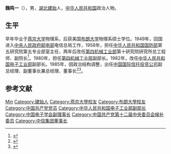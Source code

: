 '''魏鸣一'''（{{bd|1924年|||catIdx=}}），男，[[湖北|湖北]][[建始县|建始]]人，[[中华人民共和国|中华人民共和国]]政治人物。

== 生平 ==
早年毕业于[[燕京大学|燕京大学]]物理系，后获美国[[布朗大学|布朗大学]]物理系硕士学位。1949年，回国进入[[中央人民政府邮电部|中央人民政府邮电部]]电信总局工作，1958年，担任[[中华人民共和国国防部|中华人民共和国国防部]]第五研究院第五专业部室主任，两年后改任[[第四机械工业部|第四机械工业部]]第十研究院研究所总工程师、副院长<ref>{{cite book|author=燕京研究院|title=《燕京大学人物志》|year=2002年|publisher=北京大学出版社|isbn=9787301055595|pages=262页}}</ref>。1980年，担任[[第四机械工业部|第四机械工业部]]副部长。1982年，改任[[中华人民共和国电子工业部|中华人民共和国电子工业部]]副部长。1985年，因政治结构调整，出任[[中国国际信托投资公司|中国国际信托投资公司]]副总经理、副董事长兼总经理、董事长<ref>{{cite news|title=中信银行历任领导之“史记”|url=http://bank.cnfol.com/051103/136,1403,1520366,00.shtml|accessdate=2012-02-11|newspaper=中金在线|archive-url=https://web.archive.org/web/20100728084043/http://bank.cnfol.com/051103/136,1403,1520366,00.shtml|archive-date=2010-07-28|dead-url=yes}}</ref><ref>{{cite web|title=荣毅仁继任者王军：一件独断专行的事拯救公司|url=http://news.sohu.com/20051103/n227384581.shtml|publisher=搜狐网|accessdate=2012-02-11|archive-date=2016-03-04|archive-url=https://web.archive.org/web/20160304210559/http://news.sohu.com/20051103/n227384581.shtml|dead-url=no}}</ref>。

== 参考文献 ==
{{reflist}}

{{中国政治人物小作品}}
{{Navboxes
| title  = 魏鸣一在[[中国电子学会|中国电子学会]]的职务
| list1  =
{{中国电子学会第三届理事会}}
}}

{{Authority control}}
{{DEFAULTSORT:Wei}}
[[Category:魏姓|Min]]
[[Category:建始人|Category:建始人]]
[[Category:燕京大學校友|Category:燕京大學校友]]
[[Category:布朗大學校友|Category:布朗大學校友]]
[[Category:中国共产党党员|Category:中国共产党党员]]
[[Category:中华人民共和国电子工业部副部长|Category:中华人民共和国电子工业部副部长]]
[[Category:中国电子学会副理事长|Category:中国电子学会副理事长]]
[[Category:中国共产党第十二届中央委员会候补委员|Category:中国共产党第十二届中央委员会候补委员]]
[[Category:中信集团董事长|Category:中信集团董事长]]